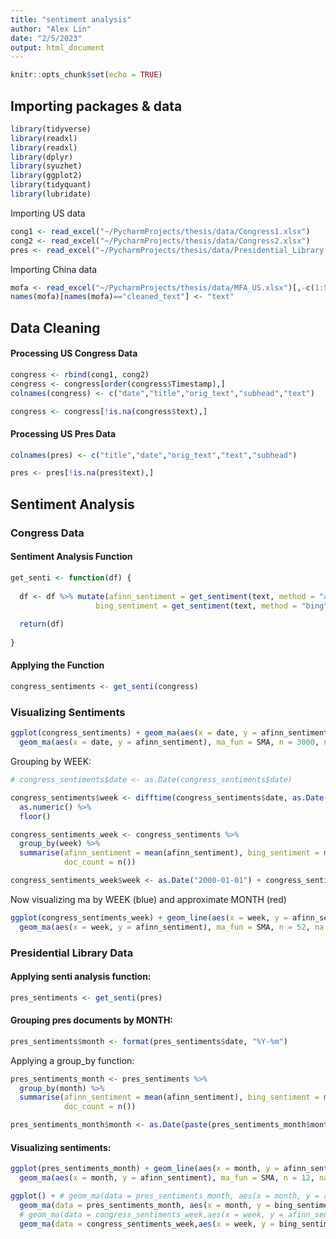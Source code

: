 ```yaml
---
title: "sentiment analysis"
author: "Alex Lin"
date: "2/5/2023"
output: html_document
---
```


```r
knitr::opts_chunk$set(echo = TRUE)
```

## Importing packages & data

```r

library(tidyverse)
library(readxl)
library(readxl)
library(dplyr)
library(syuzhet)
library(ggplot2)
library(tidyquant)
library(lubridate)

```

Importing US data
```r

cong1 <- read_excel("~/PycharmProjects/thesis/data/Congress1.xlsx")
cong2 <- read_excel("~/PycharmProjects/thesis/data/Congress2.xlsx")
pres <- read_excel("~/PycharmProjects/thesis/data/Presidential_Library.xlsx")[,-1]

```

Importing China data
```r

mofa <- read_excel("~/PycharmProjects/thesis/data/MFA_US.xlsx")[,-c(1:5)]
names(mofa)[names(mofa)=="cleaned_text"] <- "text"

```

## Data Cleaning

#### Processing US Congress Data

```r

congress <- rbind(cong1, cong2) 
congress <- congress[order(congress$Timestamp),]
colnames(congress) <- c("date","title","orig_text","subhead","text")

congress <- congress[!is.na(congress$text),]

```

#### Processing US Pres Data

```r

colnames(pres) <- c("title","date","orig_text","text","subhead")

pres <- pres[!is.na(pres$text),]

```


## Sentiment Analysis

### Congress Data

#### Sentiment Analysis Function

```r

get_senti <- function(df) {
  
  df <- df %>% mutate(afinn_sentiment = get_sentiment(text, method = "afinn"),
                   bing_sentiment = get_sentiment(text, method = "bing"))
  
  return(df)
  
}

```

#### Applying the Function

```r

congress_sentiments <- get_senti(congress)

```

### Visualizing Sentiments

```r

ggplot(congress_sentiments) + geom_ma(aes(x = date, y = afinn_sentiment), ma_fun = SMA, n = 300, na.rm = T) + 
  geom_ma(aes(x = date, y = afinn_sentiment), ma_fun = SMA, n = 3000, na.rm = T, color = "red") + theme_minimal()

```

Grouping by WEEK:

```r

# congress_sentiments$date <- as.Date(congress_sentiments$date)

congress_sentiments$week <- difftime(congress_sentiments$date, as.Date("2000-01-01"), units = "weeks") %>%
  as.numeric() %>%
  floor()

```

```r

congress_sentiments_week <- congress_sentiments %>%
  group_by(week) %>%
  summarise(afinn_sentiment = mean(afinn_sentiment), bing_sentiment = mean(bing_sentiment),
            doc_count = n())

congress_sentiments_week$week <- as.Date("2000-01-01") + congress_sentiments_week$week * 7

```

Now visualizing ma by WEEK (blue) and approximate MONTH (red)

```r

ggplot(congress_sentiments_week) + geom_line(aes(x = week, y = afinn_sentiment), color = "blue", alpha = 0.5) + 
  geom_ma(aes(x = week, y = afinn_sentiment), ma_fun = SMA, n = 52, na.rm = T, color = "red") + theme_minimal()

```

### Presidential Library Data

#### Applying senti analysis function:

```r

pres_sentiments <- get_senti(pres)

```

#### Grouping pres documents by MONTH: 

```r

pres_sentiments$month <- format(pres_sentiments$date, "%Y-%m")

```

Applying a group_by function: 

```r

pres_sentiments_month <- pres_sentiments %>%
  group_by(month) %>%
  summarise(afinn_sentiment = mean(afinn_sentiment), bing_sentiment = mean(bing_sentiment),
            doc_count = n())

pres_sentiments_month$month <- as.Date(paste(pres_sentiments_month$month, "-01", sep = ""))

```

#### Visualizing sentiments:

```r

ggplot(pres_sentiments_month) + geom_line(aes(x = month, y = afinn_sentiment), color = "blue", alpha = 0.5) + 
  geom_ma(aes(x = month, y = afinn_sentiment), ma_fun = SMA, n = 12, na.rm = T, color = "red") + theme_minimal()


```


```r

ggplot() + # geom_ma(data = pres_sentiments_month, aes(x = month, y = afinn_sentiment), ma_fun = SMA, n = 12, na.rm = T, color = "blue") + 
  geom_ma(data = pres_sentiments_month, aes(x = month, y = bing_sentiment), ma_fun = SMA, n = 12, na.rm = T, color = "purple") + 
  # geom_ma(data = congress_sentiments_week,aes(x = week, y = afinn_sentiment), ma_fun = SMA, n = 52, na.rm = T, color = "red") + 
  geom_ma(data = congress_sentiments_week,aes(x = week, y = bing_sentiment), ma_fun = SMA, n = 52, na.rm = T, color = "orange") + theme_minimal()

```

